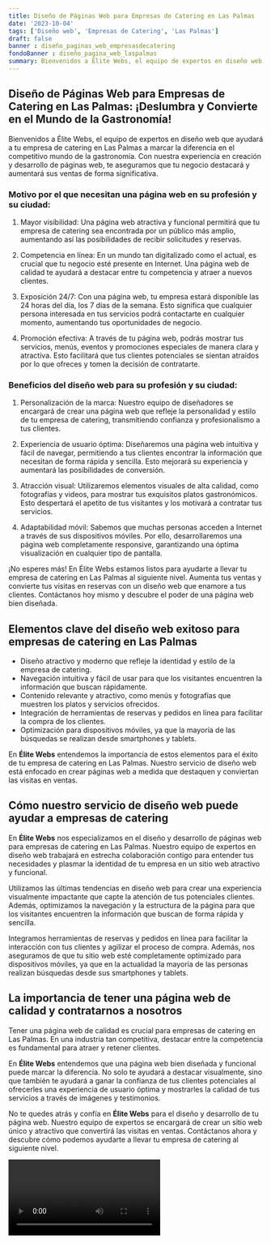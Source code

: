 ```yaml
---
title: Diseño de Páginas Web para Empresas de Catering en Las Palmas
date: '2023-10-04'
tags: ['Diseño web', 'Empresas de Catering', 'Las Palmas']
draft: false
banner : diseño_paginas_web_empresasdecatering
fondoBanner : diseño_pagina_web_laspalmas
summary: Bienvenidos a Élite Webs, el equipo de expertos en diseño web que ayudará a tu empresa de catering en Las Palmas a marcar la diferencia en el competitivo mundo de la gastronomía. Con nuestra experiencia en creación y desarrollo de páginas web, te aseguramos que tu negocio destacará y aumentará sus ventas de forma significativa.
---
```


## Diseño de Páginas Web para Empresas de Catering en Las Palmas: ¡Deslumbra y Convierte en el Mundo de la Gastronomía!

Bienvenidos a Élite Webs, el equipo de expertos en diseño web que ayudará a tu empresa de catering en Las Palmas a marcar la diferencia en el competitivo mundo de la gastronomía. Con nuestra experiencia en creación y desarrollo de páginas web, te aseguramos que tu negocio destacará y aumentará sus ventas de forma significativa.

### Motivo por el que necesitan una página web en su profesión y su ciudad:

1. Mayor visibilidad: Una página web atractiva y funcional permitirá que tu empresa de catering sea encontrada por un público más amplio, aumentando así las posibilidades de recibir solicitudes y reservas.

2. Competencia en línea: En un mundo tan digitalizado como el actual, es crucial que tu negocio esté presente en Internet. Una página web de calidad te ayudará a destacar entre tu competencia y atraer a nuevos clientes.

3. Exposición 24/7: Con una página web, tu empresa estará disponible las 24 horas del día, los 7 días de la semana. Esto significa que cualquier persona interesada en tus servicios podrá contactarte en cualquier momento, aumentando tus oportunidades de negocio.

4. Promoción efectiva: A través de tu página web, podrás mostrar tus servicios, menús, eventos y promociones especiales de manera clara y atractiva. Esto facilitará que tus clientes potenciales se sientan atraídos por lo que ofreces y tomen la decisión de contratarte.

### Beneficios del diseño web para su profesión y su ciudad:

1. Personalización de la marca: Nuestro equipo de diseñadores se encargará de crear una página web que refleje la personalidad y estilo de tu empresa de catering, transmitiendo confianza y profesionalismo a tus clientes.

2. Experiencia de usuario óptima: Diseñaremos una página web intuitiva y fácil de navegar, permitiendo a tus clientes encontrar la información que necesitan de forma rápida y sencilla. Esto mejorará su experiencia y aumentará las posibilidades de conversión.

3. Atracción visual: Utilizaremos elementos visuales de alta calidad, como fotografías y videos, para mostrar tus exquisitos platos gastronómicos. Esto despertará el apetito de tus visitantes y los motivará a contratar tus servicios.

4. Adaptabilidad móvil: Sabemos que muchas personas acceden a Internet a través de sus dispositivos móviles. Por ello, desarrollaremos una página web completamente responsive, garantizando una óptima visualización en cualquier tipo de pantalla.

¡No esperes más! En Élite Webs estamos listos para ayudarte a llevar tu empresa de catering en Las Palmas al siguiente nivel. Aumenta tus ventas y convierte tus visitas en reservas con un diseño web que enamore a tus clientes. Contáctanos hoy mismo y descubre el poder de una página web bien diseñada.

<GifSeo />

<Cta />

## Elementos clave del diseño web exitoso para empresas de catering en Las Palmas

- Diseño atractivo y moderno que refleje la identidad y estilo de la empresa de catering.
- Navegación intuitiva y fácil de usar para que los visitantes encuentren la información que buscan rápidamente.
- Contenido relevante y atractivo, como menús y fotografías que muestren los platos y servicios ofrecidos.
- Integración de herramientas de reservas y pedidos en línea para facilitar la compra de los clientes.
- Optimización para dispositivos móviles, ya que la mayoría de las búsquedas se realizan desde smartphones y tablets.

En **Élite Webs** entendemos la importancia de estos elementos para el éxito de tu empresa de catering en Las Palmas. Nuestro servicio de diseño web está enfocado en crear páginas web a medida que destaquen y conviertan las visitas en ventas.

## Cómo nuestro servicio de diseño web puede ayudar a empresas de catering

En **Élite Webs** nos especializamos en el diseño y desarrollo de páginas web para empresas de catering en Las Palmas. Nuestro equipo de expertos en diseño web trabajará en estrecha colaboración contigo para entender tus necesidades y plasmar la identidad de tu empresa en un sitio web atractivo y funcional.

Utilizamos las últimas tendencias en diseño web para crear una experiencia visualmente impactante que capte la atención de tus potenciales clientes. Además, optimizamos la navegación y la estructura de la página para que los visitantes encuentren la información que buscan de forma rápida y sencilla.

Integramos herramientas de reservas y pedidos en línea para facilitar la interacción con tus clientes y agilizar el proceso de compra. Además, nos aseguramos de que tu sitio web esté completamente optimizado para dispositivos móviles, ya que en la actualidad la mayoría de las personas realizan búsquedas desde sus smartphones y tablets.

## La importancia de tener una página web de calidad y contratarnos a nosotros

Tener una página web de calidad es crucial para empresas de catering en Las Palmas. En una industria tan competitiva, destacar entre la competencia es fundamental para atraer y retener clientes.

En **Élite Webs** entendemos que una página web bien diseñada y funcional puede marcar la diferencia. No solo te ayudará a destacar visualmente, sino que también te ayudará a ganar la confianza de tus clientes potenciales al ofrecerles una experiencia de usuario óptima y mostrarles la calidad de tus servicios a través de imágenes y testimonios.

No te quedes atrás y confía en **Élite Webs** para el diseño y desarrollo de tu página web. Nuestro equipo de expertos se encargará de crear un sitio web único y atractivo que convertirá las visitas en ventas. Contáctanos ahora y descubre cómo podemos ayudarte a llevar tu empresa de catering al siguiente nivel.

<Video />

<CtaBot job='Empresas de Catering' city='Las Palmas'/>

<Gmaps query='Las Palmas+españa+maps' />